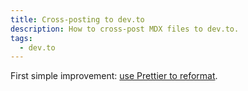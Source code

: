 ```yaml
---
title: Cross-posting to dev.to
description: How to cross-post MDX files to dev.to.
tags:
  - dev.to
---
```


First simple improvement:
[use Prettier to reformat](https://github.com/forem/forem/issues/1492#issuecomment-747972623).
